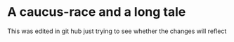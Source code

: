 # A caucus-race and a long tale
This was edited in git hub just trying to see whether the changes will reflect
